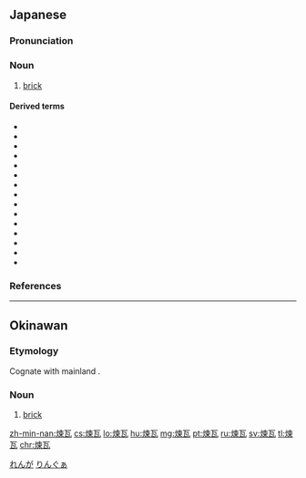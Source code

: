 ==Japanese==
{{wikipedia|lang=ja}}
{{ja-kanjitab|れん|が|yomi=o}}

===Pronunciation===
{{ja-pron|yomi=o|れんが|acc=1|acc_ref=DJR,NHK}}

===Noun===
{{ja-noun|れんが|hhira=れんぐわ}}

# [[brick]]

====Derived terms====
{{der-top}}
* {{ja-r|赤煉瓦|あかれんが}}
* {{ja-r|拱用煉瓦|きょうようれんが}}
* {{ja-r|木煉瓦|きれんが}}
* {{ja-r|空洞煉瓦|くうどうれんが}}
* {{ja-r|敷煉瓦|しきれんが}}
* {{ja-r|耐火煉瓦|たいかれんが}}
* {{ja-r|日乾し煉瓦|ひぼしれんが}}
* {{ja-r|木煉瓦|もくれんが}}
* {{ja-r|木骨煉瓦造|もっこつれんがぞう}}
* {{ja-r|焼き過ぎ煉瓦|やきすぎれんが}}
* {{ja-r|煉瓦色|れんがいろ}}
* {{ja-r|煉瓦石|れんがせき}}
* {{ja-r|煉瓦造り|れんがづくり}}
* {{ja-r|煉瓦積み|れんがづみ}}
* {{ja-r|煉瓦塀|れんがべい}}
{{der-bottom}}

===References===
<references/>

[[Category:ja:Building materials|れんが]]

----

==Okinawan==

===Etymology===
Cognate with mainland {{cog|ja|煉瓦|tr=renga}}.

===Noun===
{{head|ryu|noun|hiragana|りんぐぁ|romaji|ringwa}}

# [[brick]]

[[Category:ryu:Building materials|りんぐぁ]]

[[zh-min-nan:煉瓦]]
[[cs:煉瓦]]
[[lo:煉瓦]]
[[hu:煉瓦]]
[[mg:煉瓦]]
[[pt:煉瓦]]
[[ru:煉瓦]]
[[sv:煉瓦]]
[[tl:煉瓦]]
[[chr:煉瓦]]